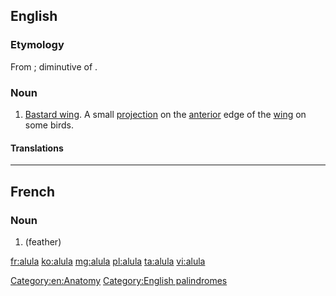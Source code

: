 ==English==
{{wikipedia}}

===Etymology===
From {{etyl|la|en}}; diminutive of {{term|ala||wing}}.

===Noun===
{{en-noun|alulae|alulas}}

# [[bastard wing|Bastard wing]]. A small [[projection]] on the [[anterior]] edge of the [[wing]] on some birds.

====Translations====
{{trans-see|bastard wing}}

[[Category:en:Anatomy]]
[[Category:English palindromes]]
----

==French==
{{wikipedia|lang=fr}}

===Noun===
{{fr-noun|f}}

# {{l/en|alula}} (feather)


[[fr:alula]]
[[ko:alula]]
[[mg:alula]]
[[pl:alula]]
[[ta:alula]]
[[vi:alula]]